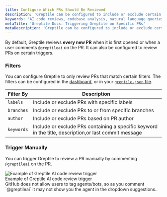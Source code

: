 ```yaml
---
title: Configure Which PRs Should Be Reviewed
description: 'Greptile can be configured to include or exclude certain labels, authors, etc.'
keywords: 'AI code reviews, codebase analysis, natural language queries, GitHub integration, Slack integration, PR review agent'
metaTitle: 'Greptile Docs: Triggering Greptile on Specific PRs'
metaDescription: 'Greptile can be configured to include or exclude certain labels, authors,'
---
```


By default, Greptile reviews **every new PR** when it is first opened or when a user comments `@greptileai` on the PR. It can also be configured to review PRs on certain triggers.


### Filters

You can configure Greptile to only review PRs that match certain filters. The filters can be configured in the [dashboard](https://app.greptile.com/review), or in your [`greptile.json` file](/code-review-bot/greptile-json).

| Filter By | Description                           |
| --------- | ------------------------------------- |
| `labels`  | Include or exclude PRs with specific labels |
| `branches` | Include or exclude PRs to or from specific branches |
| `author` | Include or exclude PRs based on PR author |
| `keywords` | Include or exclude PRs containing a specific keyword in the title, description,or last commit message |


### Trigger Manually

You can trigger Greptile to review a PR manually by commenting `@greptileai` on the PR.

<Frame>
  <img src="/images/cr-bot/manual-trigger.gif" alt="Example of Greptile AI code review trigger" />
  <figcaption>Example of Greptile AI code review trigger</figcaption>
</Frame>

<Note>
GitHub does not allow users to tag agents/bots, so as you comment `@greptileai` it may not show you the agent in the dropdown suggestions..
</Note>